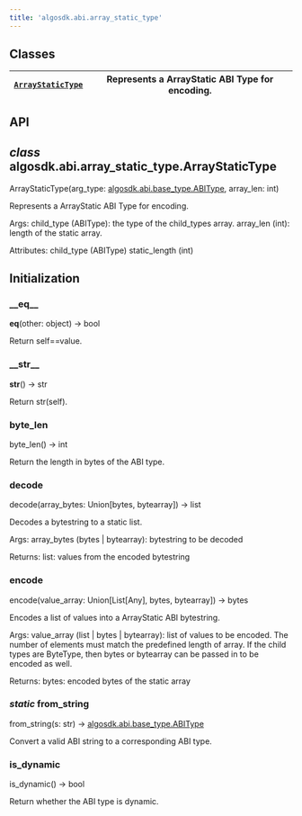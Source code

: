 ```yaml
---
title: 'algosdk.abi.array_static_type'
---
```


<a id='module-algosdk.abi.array_static_type'></a>

<a id='algosdk-abi-array-static-type'></a>

<a id='module-contents'></a>

<a id='classes'></a>

## Classes

| [`ArrayStaticType`](#algosdk.abi.array_static_type.ArrayStaticType) | Represents a ArrayStatic ABI Type for encoding. |
| ------------------------------------------------------------------- | ----------------------------------------------- |

<a id='api'></a>

## API

<a id='algosdk.abi.array_static_type.ArrayStaticType'></a>

## _class_ algosdk.abi.array_static_type.ArrayStaticType

ArrayStaticType(arg_type: [algosdk.abi.base_type.ABIType](algosdk.abi.base_type.mdx#algosdk.abi.base_type.ABIType), array_len: int)

Represents a ArrayStatic ABI Type for encoding.

Args:
child_type (ABIType): the type of the child_types array.
array_len (int): length of the static array.

Attributes:
child_type (ABIType)
static_length (int)

## Initialization

<a id='algosdk.abi.array_static_type.ArrayStaticType.__eq__'></a>

### \_\_eq\_\_

**eq**(other: object) → bool

Return self==value.

<a id='algosdk.abi.array_static_type.ArrayStaticType.__str__'></a>

### \_\_str\_\_

**str**() → str

Return str(self).

<a id='algosdk.abi.array_static_type.ArrayStaticType.byte_len'></a>

### byte_len

byte_len() → int

Return the length in bytes of the ABI type.

<a id='algosdk.abi.array_static_type.ArrayStaticType.decode'></a>

### decode

decode(array_bytes: Union[bytes, bytearray]) → list

Decodes a bytestring to a static list.

Args:
array_bytes (bytes | bytearray): bytestring to be decoded

Returns:
list: values from the encoded bytestring

<a id='algosdk.abi.array_static_type.ArrayStaticType.encode'></a>

### encode

encode(value_array: Union[List[Any], bytes, bytearray]) → bytes

Encodes a list of values into a ArrayStatic ABI bytestring.

Args:
value_array (list | bytes | bytearray): list of values to be encoded.
The number of elements must match the predefined length of array.
If the child types are ByteType, then bytes or bytearray can be
passed in to be encoded as well.

Returns:
bytes: encoded bytes of the static array

<a id='algosdk.abi.array_static_type.ArrayStaticType.from_string'></a>

### _static_ from_string

from_string(s: str) → [algosdk.abi.base_type.ABIType](algosdk.abi.base_type.mdx#algosdk.abi.base_type.ABIType)

Convert a valid ABI string to a corresponding ABI type.

<a id='algosdk.abi.array_static_type.ArrayStaticType.is_dynamic'></a>

### is_dynamic

is_dynamic() → bool

Return whether the ABI type is dynamic.
